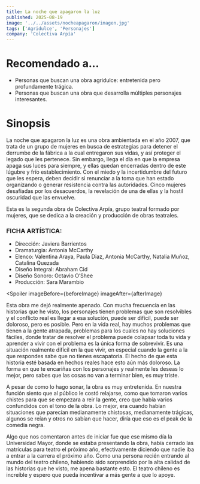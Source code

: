 ```yaml
---
title: La noche que apagaron la luz
published: 2025-08-19
image: '../../assets/nocheapagaron/imagen.jpg'
tags: ['Agridulce', 'Personajes']
company: 'Colectiva Arpía'
---
```


# Recomendado a...
- Personas que buscan una obra agridulce: entretenida pero profundamente trágica.
- Personas que buscan una obra que desarrolla múltiples personajes interesantes.

# Sinopsis
La noche que apagaron la luz es una obra ambientada en el año 2007, que trata de un grupo de mujeres en busca de estrategias para detener el derrumbe de la fábrica a la cual entregaron sus vidas, y así proteger el legado que les pertenece. Sin embargo, llega el día en que la empresa apaga sus luces para siempre, y ellas quedan encerradas dentro de este lúgubre y frío establecimiento. Con el miedo y la incertidumbre del futuro que les espera, deben decidir si renunciar a la toma que han estado organizando o generar resistencia contra las autoridades. Cinco mujeres desafiadas por los desacuerdos, la revelación de una de ellas y la hostil oscuridad que las envuelve.

Esta es la segunda obra de Colectiva Arpía, grupo teatral formado por mujeres, que se dedica a la creación y producción de obras teatrales.

### FICHA ARTÍSTICA:
- Dirección: Javiera Barrientos
- Dramaturgia: Antonia McCarthy
- Elenco: Valentina Araya, Paula Diaz, Antonia McCarthy, Natalia Muñoz, Catalina Quezada
- Diseño  Integral: Abraham Cid
- Diseño Sonoro: Octavio O’Shee
- Producción: Sara Marambio

<Spoiler
    imageBefore={beforeImage}
    imageAfter={afterImage}
>
Esta obra me dejó realmente apenado.
Con mucha frecuencia en las historias que he visto, los personajes tienen problemas que son resolvibles y el conflicto real es llegar a esa solución, puede ser difícil, puede ser doloroso, pero es posible.
Pero en la vida real, hay muchos problemas que tienen a la gente atrapada, problemas para los cuales no hay soluciones fáciles, donde tratar de resolver el problema puede colapsar toda tu vida y aprender a vivir con el problema es la única forma de sobrevivir. Es una situación realmente difícil en la que vivir, en especial cuando la gente a la que respondes sabe que no tienes escapatoria.
El hecho de que esta historia esté basada en hechos reales hace esto aún más doloroso.
La forma en que te encariñas con los personajes y realmente les deseas lo mejor, pero sabes que las cosas no van a terminar bien, es muy triste.

A pesar de como lo hago sonar, la obra es muy entretenida. En nuestra función siento que al público le costó relajarse, como que tomaron varios chistes para que se empezara a reir la gente, creo que había varios confundidos con el tono de la obra. Lo mejor, era cuando habían situaciones que parecían medianamente chistosas, medianamente trágicas, algunos se reían y otros no sabían que hacer, diría que eso es el peak de la comedia negra.

Algo que nos comentaron antes de iniciar fue que ese mismo día la Universidad Mayor, donde se estaba presentando la obra, había cerrado las matrículas para teatro el próximo año, efectivamente diciendo que nadie iba a entrar a la carrera el próximo año. Como una persona recién entrando al mundo del teatro chileno, habiendo sido sorprendido por la alta calidad de las historias que he visto, me apena bastante esto. El teatro chileno es increíble y espero que pueda incentivar a más gente a que lo apoye.
</Spoiler>
